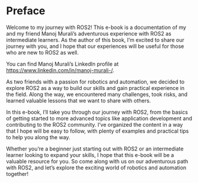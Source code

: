 # Preface {.unnumbered}

Welcome to my journey with ROS2! This e-book is a documentation of my and my friend Manoj Murali's adventurous experience with ROS2 as intermediate learners. As the author of this book, I'm excited to share our journey with you, and I hope that our experiences will be useful for those who are new to ROS2 as well.

You can find Manoj Murali's LinkedIn profile at [ https://www.linkedin.com/in/manoj-murali-/]( https://www.linkedin.com/in/manoj-murali-/).

As two friends with a passion for robotics and automation, we decided to explore ROS2 as a way to build our skills and gain practical experience in the field. Along the way, we encountered many challenges, took risks, and learned valuable lessons that we want to share with others.

In this e-book, I'll take you through our journey with ROS2, from the basics of getting started to more advanced topics like application development and contributing to the ROS2 community. I've organized the content in a way that I hope will be easy to follow, with plenty of examples and practical tips to help you along the way.

Whether you're a beginner just starting out with ROS2 or an intermediate learner looking to expand your skills, I hope that this e-book will be a valuable resource for you. So come along with us on our adventurous path with ROS2, and let's explore the exciting world of robotics and automation together!
